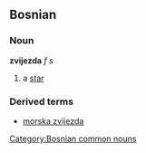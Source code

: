 ==Bosnian==
===Noun===
'''zvijezda''' ''f s''
#a [[star]]
===Derived terms===
*[[morska zvijezda]]
[[Category:Bosnian common nouns]]
